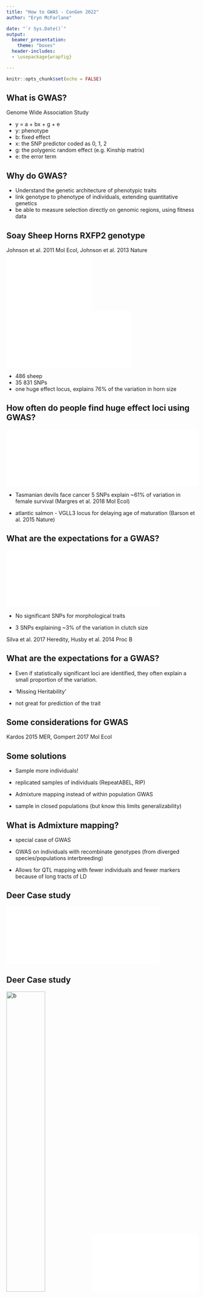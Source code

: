 ```yaml
---
title: "How to GWAS - ConGen 2022"
author: "Eryn McFarlane"

date: "`r Sys.Date()`"
output: 
  beamer_presentation:
    theme: "boxes"
  header-includes:
  - \usepackage{wrapfig}

---
```



```r
knitr::opts_chunk$set(echo = FALSE)
```

## What is GWAS?

Genome Wide Association Study

- y = a + bx + g + e
- y: phenotype
- b: fixed effect
- x: the SNP predictor coded as 0, 1, 2
- g: the polygenic random effect (e.g. Kinship matrix)
- e: the error term

## Why do GWAS?

- Understand the genetic architecture of phenotypic traits
- link genotype to phenotype of individuals, extending quantitative genetics
- be able to measure selection directly on genomic regions, using fitness data


## Soay Sheep Horns RXFP2 genotype

Johnson et al. 2011 Mol Ecol, Johnson et al. 2013 Nature
![](Johnson_Phenotypes.pdf){width=45%} ![](Johnson_Manhatten_plot.pdf){width=65%}

- 486 sheep
- 35 831 SNPs
- one huge effect locus, explains 76% of the variation in horn size


## How often do people find huge effect loci using GWAS?

 ![](Margres_2018_Tazzies.pdf){width=50%}![](Barnson_2015_salmon.pdf){width=50%}


- Tasmanian devils face cancer 5 SNPs explain ~61% of variation in female survival (Margres et al. 2018 Mol Ecol)

- atlantic salmon - VGLL3 locus for delaying age of maturation (Barson et al. 2015 Nature)

## What are the expectations for a GWAS?

![](Silva_flycatcher.pdf){width=80%}

- No significant SNPs for morphological traits

- 3 SNPs explaining ~3% of the variation in clutch size

Silva et al. 2017 Heredity, Husby et al. 2014 Proc B

## What are the expectations for a GWAS?

- Even if statistically significant loci are identified, they often explain a small proportion of the variation.

- 'Missing Heritability'

- not great for prediction of the trait


## Some considerations for GWAS

\begin{minipage}[t]{.4\linewidth}\centering

\vspace{10mm}

- heritability of the trait

- genetic architecture of the trait (often unknown!)

- Linkage Disequilibrium

- number of individuals sampled

- allele frequency of causal loci (also unknown!)


\end{minipage}\hspace{\fill}
\begin{minipage}[t]{.5\linewidth}
```r
knitr::include_graphics("Gompert2017_Figure5.pdf")
```
\end{minipage}
                          
Kardos 2015 MER, Gompert 2017 Mol Ecol

## Some solutions

- Sample more individuals!

- replicated samples of individuals (RepeatABEL, RIP)

- Admixture mapping instead of within population GWAS

- sample in closed populations (but know this limits generalizability)

## What is Admixture mapping?

- special case of GWAS

- GWAS on individuals with recombinate genotypes (from diverged species/populations interbreeding)

- Allows for QTL mapping with fewer individuals and fewer markers because of long tracts of LD

## Deer Case study
![](McFarlane_2021_DeerMap.pdf){width=80%}


## Deer Case study

![b](highland_red-sika_hybrid_KenMcInnes.jpg){width=45%}![b](McFarlane_2021_Manhatten.pdf){width=55%}


- McFarlane & Pemberton 2021 G3


## So what are we doing today?

- Simulated GWAS, using GEMMA

- BSLMM in GEMMA (GEMMA can do LMM as well)

- Simulated 10,000 SNPs, 2000 individuals

- ' Choose your own adventure'

## What is BSLMM, and how does it work?

-Bayesian Sparse Linear Mixed Model

- Models two distributions for the genetic effects:
  - polygenic distribution where we estimate the overall genetic variation
  -sparse (or beta) distribution where we estimate the effect sizes for specific SNPs
  - assumings a negligible effect size for all the other SNPs
  
- This sparse framework allows us to estimate effect sizes for only a few parameters, which helps with the p>>N problem that we have. 
  - ask me about sparsity in general, it's a current research avenue of mine!

- Gives n.gamma, or number of expected SNPs explaining the trait. 

- Accounts for kinship before the two genetic effect distributions

## Learning outcomes of GWAS tutorial

1) Understand what a GWAS is, and how to run it in gemma

2) Think about specific predictions for GWAS, and what we really expect to see for most of them

3) Think critically about when GWAS are robust, when they should be taken skeptically, and why they're interesting to do anyway

